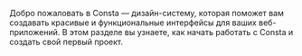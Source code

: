 Добро пожаловать в Consta — дизайн-систему, которая поможет вам создавать красивые и функциональные интерфейсы для ваших веб-приложений. В этом разделе вы узнаете, как начать работать с Consta и создать свой первый проект.
